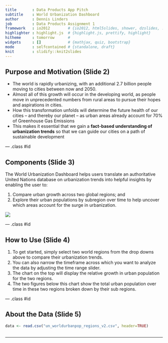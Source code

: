 ```yaml
---
title       : Data Products App Pitch
subtitle    : World Urbanization Dashboard
author      : Dennis Linders
job         : Data Products Assignment 1
framework   : io2012        # {io2012, html5slides, shower, dzslides, ...}
highlighter : highlight.js  # {highlight.js, prettify, highlight}
hitheme     : tomorrow      # 
widgets     : []            # {mathjax, quiz, bootstrap}
mode        : selfcontained # {standalone, draft}
knit        : slidify::knit2slides
---
```


## Purpose and Motivation (Slide 2)

 * The world is rapidly urbanizing, with an additional 2.7 billion people moving to cities between now and 2050.
 * Almost all of this growth will occur in the developing world, as people move in unprecedented numbers from rural areas to pursue their hopes and aspirations in cities.
 * How this transformation unfolds will determine the future health of our cities -- and thereby our planet -- as urban areas already account for 70% of Greenhouse Gas Emissions
 * This makes it essential that we gain a __fact-based understanding of urbanization trends__ so that we can guide our cities on a path of sustainable development

--- .class #id 

## Components (Slide 3)

The World Urbanization Dashboard helps users translate an authoritative United Nations database on urbanization trends into helpful insights by enabling the user to:

 1. Compare urban growth across two global regions; and 
 2. Explore their urban populations by subregion over time to help uncover which areas account for the surge in urbanization.

<img src="../assets/img/screenshot_markup.jpg" />


--- .class #id

## How to Use (Slide 4)

 1. To get started, simply select two world regions from the drop downs above to compare their urbanization trends. 
 2. You can also narrow the timeframe across which you want to analyze the data by adjusting the time range slider.
 3. The chart on the top will display the relative growth in urban population for the two regions. 
 4. The two figures below this chart show the total urban population over time in these two regions broken down by their sub regions.

--- .class #id

## About the Data (Slide 5)

```r
data <- read.csv("un_worldurbanpop_regions_v2.csv", header=TRUE)



```

---
